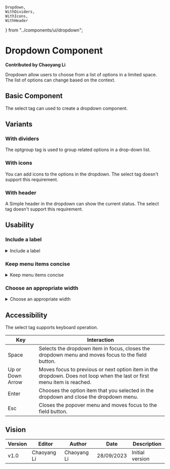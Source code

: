     Dropdown,
    WithDividers,
    WithIcons,
    WithHeader
} from "../components/ui/dropdown";

# Dropdown Component

**Contributed by Chaoyang Li**

Dropdown allow users to choose from a list of options in a limited space. The list of options can change based on the context.

## Basic Component
The select tag can used to create a dropdown component.
<Dropdown />

## Variants

### With dividers
The optgroup tag is used to group related options in a drop-down list.
<WithDividers />

### With icons
You can add icons to the options in the dropdown. The select tag doesn't support this requirement.
<WithIcons />

### With header
A Simple header in the dropdown can show the current status. The select tag doesn't support this requirement.
<WithHeader />

## Usability

### Include a label
<details>
    <summary>Include a label</summary>
    Every picker should have a label. A picker without a label is ambiguous and not accessible.
</details>

### Keep menu items concise
<details>
    <summary>Keep menu items concise</summary>
    Keep menu items short and concise. Long menu items that cause text to wrap to multiple lines are discouraged. If text wrapping becomes a frequent concern, consider revising the text or use alternative UI patterns that will give your content more space.
</details>

### Choose an appropriate width
<details>
    <summary>Choose an appropriate width</summary>
    When possible, the field button width should be wide enough so that any chosen menu items can be displayed in full.
</details>

## Accessibility
The select tag supports keyboard operation.

| Key              | Interaction                                                                                                             |
|------------------|-------------------------------------------------------------------------------------------------------------------------|
| Space            | Selects the dropdown item in focus, closes the dropdown menu and moves focus to the field button.                       |
| Up or Down Arrow | Moves focus to previous or next option item in the dropdown. Does not loop when the last or first menu item is reached. |
| Enter            | Chooses the option item that you selected in the dropdown and close the dropdown menu.                                  |
| Esc              | Closes the popover menu and moves focus to the field button.                                                            |

## Vision
| Version | Editor      | Author      | Date       | Description     |
|---------|-------------|-------------|------------|-----------------|
| v1.0    | Chaoyang Li | Chaoyang Li | 28/09/2023 | Initial version |


